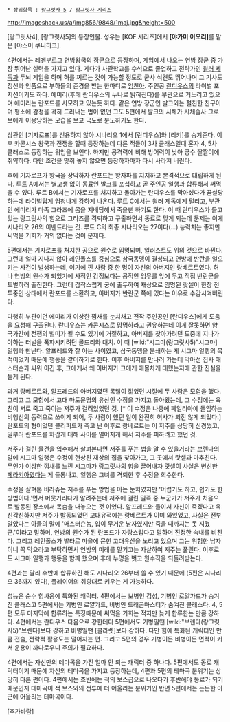  * 상위항목 : [[랑그릿사 5]] / [[랑그릿사 시리즈]]

http://imageshack.us/a/img856/9848/1maj.jpg&height=500

[랑그릿사4], [랑그릿사5]의 등장인물.
성우는 [KOF 시리즈]에서 '''[야가미 이오리]'''를 맡은 [야스이 쿠니히코].

4편에서는 레겐부르그 연방왕국의 장군으로 등장하며, 게임에서 나오는 연방 장군 중 가장 뛰어난 실력을 가지고 있다. 게다가 사관학교를 수석으로 졸업하고 전략가인 [[윌러 제독]]과 두뇌 게임을 하며 허를 찌르는 것이 가능할 정도로 군사 식견도 뛰어나며 그 기사도 정신과 인품으로 부하들의 존경을 받는 한마디로 [[엄친아]]. 주인공 [[란디우스]]의 라이벌 포지션이기도 하다. 에미리(후에 란디우스의 누나로 밝혀진다)를 부관으로 거느리고 있으며 에미리는 란포드를 사모하고 있는듯 하다. 같은 연방 장군인 발크와는 절친한 친구이며 평소에 감정을 격히 드러내는 법이 없던 그도 5편에서 발크의 시체가 시체술사 그로브에게 이용당하는 모습을 보고 극도로 분노하기도 한다. 

상관인 [기자로프]를 신용하지 않아 시나리오 1에서 [란디우스]와 [리키]를 숨겨준다. 이후 카콘시스 왕국과 전쟁을 할때 등장하는데 다른 적들이 3차 클래스일때 혼자 4, 5차 클래스로 등장하는 위엄을 보인다. 하지만 공격력에 비해 방어력이 낮아 궁수 짤짤이에 취약하다. 다만 조건을 맞춰 놓지 않으면 등장하자마자 다시 사라져 버린다.

후에 기자로프가 왕국을 장악하자 란포드는 왕자파를 지지하고 본격적으로 대립하게 된다. 루트 A에서는 별고생 없이 동료인 발크를 포섭하고 곧 주인공 일행과 합류해서 써먹을 수 있다. 루트 B에서는 기자로프를 처지하고 돌아가는 란디우스를 막아섰다가 끔살당하는데 라이벌답게 엄청나게 강하게 나온다. 루트 C에서는 윌러 제독에게 털리고, 부관인 에미리가 마족 그라즈에 몸을 지배당해서 죽을뻔 하기도 한다. 이 때 란디우스가 들고 있는 랑그릿사의 힘으로 그라즈를 격퇴하고 구출하면서 동료로 맞게 되는데 문제는 이게 시나리오 26의 이벤트라는 것. 루트 C의 최종 시나리오는 27이다(...) 능력치는 좋지만 써먹을 기회가 거의 없다는 것이 문제다.

5편에서는 기자로프를 처지한 공으로 원수로 임명되며, 일러스트도 위의 것으로 바뀐다. 그런데 얼마 지나지 않아 레인폴스를 중심으로 삼국동맹이 결성되고 연방에 반란을 일으키는 사건이 발생하는데, 여기에 낀 사람 중 한 명이 자신의 아버지인 랑베르트였다. 허나 연방의 원수가 되었기에 사적인 감정보다는 공적인 임무를 앞에 두고 직접 반란군을 토벌하러 출진한다. 그런데 갑작스럽게 궁에 출두하여 재상으로 임명된 랏셀이 한창 전투중인 상태에서 란포드를 소환하고, 아버지가 반란군 쪽에 있다는 이유로 수감시켜버린다.

다행히 부관이던 에미리가 이상한 낌새를 눈치채고 전작 주인공인 [란디우스]에게 도움을 요청해 구출된다. 란디우스는 카콘시스로 망명하라고 권유하는데 이게 잘못하면 양 국가간에 전쟁의 빌미가 될 수도 있기에 거절하고, 아버지를 찾아가려던 도중에 지나가야하는 터널을 폭파시키려던 골드리와 대치. 이 때  [wiki:"시그마(랑그릿사5)"시그마] 일행과 만난다. 알프레드와 잘 아는 사이였고, 삼국동맹을 분쇄하는 게 시그마 일행의 목적이었기 때문에 행동을 같이하기로 한다. 이후 아버지를 만나러 가는데 막아선 집사 매스터슨과 싸워 이긴 후, 그에게서 왜 아버지가 그에게 매몰차게 대했는지에 관한 진실을 듣게 된다.

과거 랑베르트와, 알프레드의 아버지였던 록웰이 젊었던 시절에 두 사람은 모험을 했다. 그리고 그 모험에서 고대 마도문명의 유산인 수정을 가지고 돌아왔는데, 그 수정에는 육친이 서로 죽고 죽이는 저주가 걸려있었던 것. [* 이 수정은 나중에 페일리아에 돌입하는 비행선의 동력으로 쓰이게 되어, 두 사람이 했던 일이 완전히 허사가 되진 않게 되었다.] 란포드의 형이었던 클리퍼드가 죽고 난 이후로 랑베르트는 이 저주를 상당히 신경썼고, 일부러 란포드를 차갑게 대해 사이를 멀어지게 해서 저주를 피하려고 했던 것.

저주가 걸린 물건을 입수해서 살펴본다면 저주를 푸는 법을 알 수 있을거라는 브렌다의 말에 시그마 일행은 수정이 헌상된 재상의 집을 찾아가고, 그 곳에서 랏셀과 마추친다. 무언가 이상한 낌새를 느낀 시그마가 랑그릿사의 힘을 끌어내자 랏셀이 사실은 변신한 [[페라키아]]였다는 게 들통나고, 일행은 그녀를 격퇴한 후 수정을 회수한다. 

수정을 살펴본 비라쥬는 저주를 푸는 방법을 아는 눈치였지만 '어렵기도 하고, 쉽기도 한 방법이다.'면서 머뭇거리다가 알려주는데 저주에 걸린 일족 중 누군가가 저주가 처음으로 발동된 장소에서 목숨을 내놓으는 것 이었다. 알프레드와 둘이서 자신이 죽겠다고 옥신각신하지만 저주가 발동되었던 고대유적에는 랑베르트가 이미 와있었고, 사실은 전부 알았다는 아들의 말에 '매스터슨놈, 입이 무거운 남자였지만 죽을 때까지는 못 지켰군.'이라고 말하며, 연방의 원수가 된 란포드가 자랑스럽다고 말하며 진정한 속내를 비친다. 그리고 레인폴스가 발타르 마을에 묻힌 고대유산을 노리고 있으며 그는 위험한 남자이니 꼭 막으라고 부탁하면서 연방의 미래를 맡기고는 자살하여 저주는 풀린다. 이후로도 시그마 일행과 행동을 함께 했으며 후에 누명을 벗고 원수직을 되돌려받는다.

4편과는 달리 후반에 합류하긴 해도 시나리오 26부터 쓸 수 있기 때문에 (5편은 시나리오 36까지 있다), 플레이어의 취향대로 키우는 게 가능하다.

성능은 순수 힘싸움에 특화된 캐릭터. 4편에서는 보병인 검성, 기병인 로얄가드가 숨겨진 클래스고 5편에서는 기병인 로얄가드, 비병인 드래곤마스터가 숨겨진 클래스다. 4, 5편 모두 마지막에 합류하는 특징때문에 써먹을 기회는 적지만 늦게 합류한는 만큼 강하다. 4편에서는 란디우스 다음으로 강한데다 5편에서도 기병일땐 [wiki:"브렌다(랑그릿사5)"브렌다]보다 강하고 비병일땐 [클라렛]보다 강하다. 다만 힘에 특화된 캐릭터인 만큼 전술, 전략적 활용도는 떨어지는 편. 그리고 5편의 경우 기병이든 비병이든 면적이 커서 운용이 까다로우니 주의가 필요하다.

4편에서는 자신만의 테마곡을 가진 얼마 안 되는 캐릭터 중 하나다. 5편에서도 동료 캐릭터이기 때문에 자신의 테마곡을 가지고 등장하는데, 4편과 5편의 테마곡 분위기는 상당히 다른 편이다. 4편에서는 초반에는 적의 보스급으로 나오다가 후반에야 동료가 되기 때문인지 테마곡이 적 보스와의 전투에 더 어울리는 분위기인 반면 5편에서는 든든한 아군에 어울리는 테마곡이다. 


[추가바람]

